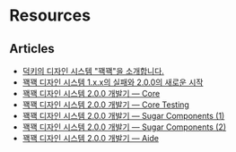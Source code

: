 # Resources

## Articles

- [덕키의 디자인 시스템 "꽥꽥"을 소개합니다.](https://blog.duckie.team/%EB%8D%95%ED%82%A4%EC%9D%98-%EB%94%94%EC%9E%90%EC%9D%B8-%EC%8B%9C%EC%8A%A4%ED%85%9C-%EA%BD%A5%EA%BD%A5-%EC%9D%84-%EC%86%8C%EA%B0%9C%ED%95%A9%EB%8B%88%EB%8B%A4-59d962c4bf7)
- [꽥꽥 디자인 시스템 1.x.x의 실패와 2.0.0의 새로운 시작](https://blog.duckie.team/%EA%BD%A5%EA%BD%A5-%EB%94%94%EC%9E%90%EC%9D%B8-%EC%8B%9C%EC%8A%A4%ED%85%9C-1-x-x%EC%9D%98-%EC%8B%A4%ED%8C%A8%EC%99%80-2-0-0%EC%9D%98-%EC%83%88%EB%A1%9C%EC%9A%B4-%EC%8B%9C%EC%9E%91-9286692013c1)
- [꽥꽥 디자인 시스템 2.0.0 개발기 — Core](https://blog.duckie.team/%EA%BD%A5%EA%BD%A5-%EB%94%94%EC%9E%90%EC%9D%B8-%EC%8B%9C%EC%8A%A4%ED%85%9C-2-0-0-%EA%B0%9C%EB%B0%9C%EA%B8%B0-core-6c935b3d2aa1)
- [꽥꽥 디자인 시스템 2.0.0 개발기 — Core Testing](https://blog.duckie.team/%EA%BD%A5%EA%BD%A5-%EB%94%94%EC%9E%90%EC%9D%B8-%EC%8B%9C%EC%8A%A4%ED%85%9C-2-0-0-%EA%B0%9C%EB%B0%9C%EA%B8%B0-core-testing-8a7bb18656d4)
- [꽥꽥 디자인 시스템 2.0.0 개발기 — Sugar Components (1)](https://blog.duckie.team/%EA%BD%A5%EA%BD%A5-%EB%94%94%EC%9E%90%EC%9D%B8-%EC%8B%9C%EC%8A%A4%ED%85%9C-2-0-0-%EA%B0%9C%EB%B0%9C%EA%B8%B0-sugar-components-1-2e0a625ee1e7)
- [꽥꽥 디자인 시스템 2.0.0 개발기 — Sugar Components (2)](https://blog.duckie.team/%EA%BD%A5%EA%BD%A5-%EB%94%94%EC%9E%90%EC%9D%B8-%EC%8B%9C%EC%8A%A4%ED%85%9C-2-0-0-%EA%B0%9C%EB%B0%9C%EA%B8%B0-sugar-components-2-1f98c15b6d1d)
- [꽥꽥 디자인 시스템 2.0.0 개발기 — Aide](https://blog.duckie.team/%EA%BD%A5%EA%BD%A5-%EB%94%94%EC%9E%90%EC%9D%B8-%EC%8B%9C%EC%8A%A4%ED%85%9C-2-0-0-%EA%B0%9C%EB%B0%9C%EA%B8%B0-aide-b64c40e52e28)

